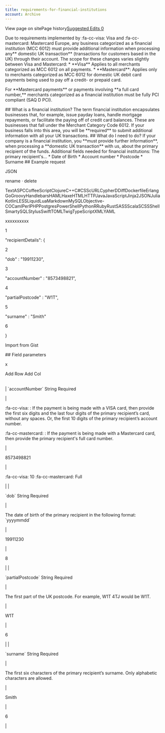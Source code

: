 ```yaml
---
title: requirements-for-financial-institutions
account: Archive
---
```


View page on sitePage history[Suggested Edits 0](/project/checkoutdocs-legacy/v1.9/suggested)

Due to requirements implemented by :fa-cc-visa: Visa and :fa-cc-mastercard: Mastercard Europe, any business categorized as a financial institution (MCC 6012) must provide additional information when processing any\*\* domestic UK transaction\*\* (transactions for customers based in the UK) through their account. The scope for these changes varies slightly between Visa and Mastercard: \* \*\*Visa\*\* Applies to all merchants categorized as MCC 6012 on all payments. \* \*\*Mastercard\*\*: Applies only to merchants categorized as MCC 6012 for domestic UK debit card payments being used to pay off a credit- or prepaid card.

For \*\*Mastercard payments\*\* or payments involving \*\*a full card number,\*\* merchants categorized as a financial institution must be fully PCI compliant (SAQ D PCI).

\## What is a financial institution? The term financial institution encapsulates businesses that, for example, issue payday loans, handle mortgage repayments, or facilitate the paying off of credit card balances. These are businesses that fall under the Merchant Category Code 6012. If your business falls into this area, you will be \*\*required\*\* to submit additional information with all your UK transactions. ## What do I need to do? If your company is a financial institution, you \*\*must provide further information\*\*, when processing a \*\*domestic UK transaction\*\* with us, about the primary recipient of the funds. Additional fields needed for financial institutions: The primary recipient's... \* Date of Birth \* Account number \* Postcode \* Surname ## Example request

JSON

rename · delete

TextASPCCoffeeScriptClojureC++C#CSScURLCypherDDiffDockerfileErlangGoGroovyHandlebarsHAMLHaxeHTMLHTTPJavaJavaScriptJinja2JSONJuliaKotlinLESSLiquidLuaMarkdownMySQLObjective-COCamlPerlPHPPostgresPowerShellPythonRRubyRustSASSScalaSCSSShellSmartySQLStylusSwiftTOMLTwigTypeScriptXMLYAML

xxxxxxxxxx

1

"recipientDetails": {

2

"dob" : "19911230",

3

"accountNumber" : "8573498821",

4

"partialPostcode" : "W1T",

5

"surname" : "Smith"

6

}

Import from Gist

\## Field parameters

x

Add Row Add Col

|     |     |     |     |
| --- | --- | --- | --- |

|
\`accountNumber\` <span class="field-type">String</span> <span class="req-def">Required</span>

|

:fa-cc-visa: : If the payment is being made with a VISA card, then provide the first six digits and the last four digits of the primary recipient’s card, without any spaces. Or, the first 10 digits of the primary recipient’s account number. </p> :fa-cc-mastercard: : If the payment is being made with a Mastercard card, then provide the primary recipient's full card number.

|

8573498821

|

:fa-cc-visa: 10 :fa-cc-mastercard: Full

|
|

\`dob\` <span class="field-type">String</span> <span class="req-def">Required</span>

|

The date of birth of the primary recipient in the following format: \`yyyymmdd\`

|

19911230

|

8

|
|

\`partialPostcode\` <span class="field-type">String</span> <span class="req-def">Required</span>

|

The first part of the UK postcode. For example, W1T 4TJ would be W1T.

|

W1T

|

6

|
|

\`surname\` <span class="field-type">String</span> <span class="req-def">Required</span>

|

The first six characters of the primary recipient’s surname. Only alphabetic characters are allowed.

|

Smith

|

6

|
